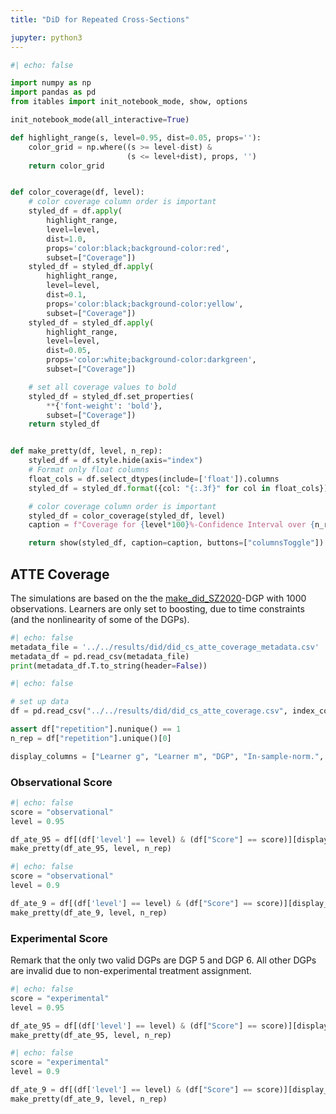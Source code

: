 ```yaml
---
title: "DiD for Repeated Cross-Sections"

jupyter: python3
---
```


```python
#| echo: false

import numpy as np
import pandas as pd
from itables import init_notebook_mode, show, options

init_notebook_mode(all_interactive=True)

def highlight_range(s, level=0.95, dist=0.05, props=''):
    color_grid = np.where((s >= level-dist) &
                          (s <= level+dist), props, '')
    return color_grid


def color_coverage(df, level):
    # color coverage column order is important
    styled_df = df.apply(
        highlight_range,
        level=level,
        dist=1.0,
        props='color:black;background-color:red',
        subset=["Coverage"])
    styled_df = styled_df.apply(
        highlight_range,
        level=level,
        dist=0.1,
        props='color:black;background-color:yellow',
        subset=["Coverage"])
    styled_df = styled_df.apply(
        highlight_range,
        level=level,
        dist=0.05,
        props='color:white;background-color:darkgreen',
        subset=["Coverage"])

    # set all coverage values to bold
    styled_df = styled_df.set_properties(
        **{'font-weight': 'bold'},
        subset=["Coverage"])
    return styled_df


def make_pretty(df, level, n_rep):
    styled_df = df.style.hide(axis="index")
    # Format only float columns
    float_cols = df.select_dtypes(include=['float']).columns
    styled_df = styled_df.format({col: "{:.3f}" for col in float_cols})

    # color coverage column order is important
    styled_df = color_coverage(styled_df, level)
    caption = f"Coverage for {level*100}%-Confidence Interval over {n_rep} Repetitions"

    return show(styled_df, caption=caption, buttons=["columnsToggle"])
```

## ATTE Coverage

The simulations are based on the  the [make_did_SZ2020](https://docs.doubleml.org/stable/api/generated/doubleml.datasets.make_did_SZ2020.html)-DGP with $1000$ observations. Learners are only set to boosting, due to time constraints (and the nonlinearity of some of the DGPs).

::: {.callout-note title="Metadata"  collapse="true"}

```python
#| echo: false
metadata_file = '../../results/did/did_cs_atte_coverage_metadata.csv'
metadata_df = pd.read_csv(metadata_file)
print(metadata_df.T.to_string(header=False))
```

:::

```python
#| echo: false

# set up data
df = pd.read_csv("../../results/did/did_cs_atte_coverage.csv", index_col=None)

assert df["repetition"].nunique() == 1
n_rep = df["repetition"].unique()[0]

display_columns = ["Learner g", "Learner m", "DGP", "In-sample-norm.", "Bias", "CI Length", "Coverage"]
```

### Observational Score 

```python
#| echo: false
score = "observational"
level = 0.95

df_ate_95 = df[(df['level'] == level) & (df["Score"] == score)][display_columns]
make_pretty(df_ate_95, level, n_rep)
```

```python
#| echo: false
score = "observational"
level = 0.9

df_ate_9 = df[(df['level'] == level) & (df["Score"] == score)][display_columns]
make_pretty(df_ate_9, level, n_rep)
```

### Experimental Score 

Remark that the only two valid DGPs are DGP $5$ and DGP $6$. All other DGPs are invalid due to non-experimental treatment assignment.

```python
#| echo: false
score = "experimental"
level = 0.95

df_ate_95 = df[(df['level'] == level) & (df["Score"] == score)][display_columns]
make_pretty(df_ate_95, level, n_rep)
```

```python
#| echo: false
score = "experimental"
level = 0.9

df_ate_9 = df[(df['level'] == level) & (df["Score"] == score)][display_columns]
make_pretty(df_ate_9, level, n_rep)
```

